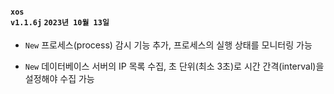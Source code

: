 #### <code class='changelog-service'>xos v1.1.6j</code> <code class='changelog-date'>2023년 10월 13일</code>

- <code class="New">New</code> 프로세스(process) 감시 기능 추가, 프로세스의 실행 상태를 모니터링 가능

- <code class="New">New</code> 데이터베이스 서버의 IP 목록 수집, 초 단위(최소 3초)로 시간 간격(interval)을 설정해야 수집 가능

